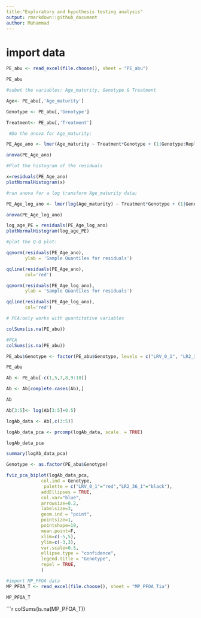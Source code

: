 ```yaml
---
title:"Exploratory and hypothesis testing analysis"
output: rmarkdown::github_document
author: Muhammad
---
```


# import data
```r
PE_abu <- read_excel(file.choose(), sheet = "PE_abu")
```

```r

PE_abu
```

```r

#subet the variables: Age_maturity, Genotype & Treatment

Age<- PE_abu[,'Age_maturity']

Genotype <- PE_abu[,'Genotype']

Treatment<- PE_abu[,'Treatment']
```

```r
 #Do the anova for Age_maturity:

PE_Age_ano <- lmer(Age_maturity ~ Treatment*Genotype + (1|Genotype:Replicates), data = PE_abu)

```

```r

anova(PE_Age_ano)
```

```r

#Plot the histogram of the residuals

x=residuals(PE_Age_ano)
plotNormalHistogram(x)
```

```r

#run anova for a log transform Age_maturity data:

PE_Age_log_ano <- lmer(log(Age_maturity) ~ Treatment*Genotype + (1|Genotype:Replicates), data = PE_abu)
```

```r

anova(PE_Age_log_ano)
```

```r
log_age_PE = residuals(PE_Age_log_ano)
plotNormalHistogram(log_age_PE)

```



```r
#plot the Q-Q plot:

qqnorm(residuals(PE_Age_ano),
       ylab = 'Sample Quantiles for residuals')

qqline(residuals(PE_Age_ano),
       col='red')
```


```r
qqnorm(residuals(PE_Age_log_ano),
       ylab = 'Sample Quantiles for residuals')

qqline(residuals(PE_Age_log_ano),
       col='red')

```

```r
# PCA:only works with quantitative variables

colSums(is.na(PE_abu))

```

```r
#PCA
colSums(is.na(PE_abu))

```

```r
PE_abu$Genotype <- factor(PE_abu$Genotype, levels = c("LRV_0_1", "LR2_36_1"))

```

```r

PE_abu
```

```r

Ab <- PE_abu[-c(1,5,7,8,9:10)]

```

```r
Ab <- Ab[complete.cases(Ab),]

```


```r
Ab

```


```r

Ab[3:5]<- log(Ab[3:5]+0.5)
```

```r
logAb_data <- Ab[,c(3:5)]

```

```r
logAb_data_pca <- prcomp(logAb_data, scale. = TRUE)

```


```r
logAb_data_pca


```



```r

summary(logAb_data_pca)

```


```r

Genotype <- as.factor(PE_abu$Genotype)
```

```r
fviz_pca_biplot(logAb_data_pca,
             col.ind = Genotype,
              palette = c("LRV_0_1"="red","LR2_36_1"="black"),
             addEllipses = TRUE, 
             col.var="blue",
             arrowsize=0.2,
             labelsize=3,
             geom.ind = "point",
             pointsize=1,
             pointshape=19,
             mean.point=F,
             xlim=c(-5,5),
             ylim=c(-3,3),
             var.scale=0.5,
             ellipse.type = "confidence",
             legend.title = "Genotype",
             repel = TRUE,
             )


```


```r
#import MP_PFOA data
MP_PFOA_T <- read_excel(file.choose(), sheet = "MP_PFOA_Tia")

```


```r
MP_PFOA_T

```
```r

colSums(is.na(MP_PFOA_T))
